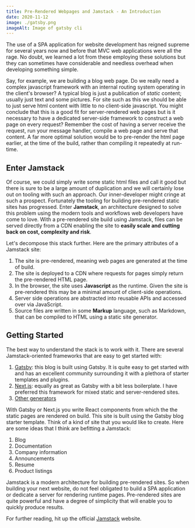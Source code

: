 ```yaml
---
title: Pre-Rendered Webpages and Jamstack - An Introduction
date: 2020-11-12
image: ./gatsby.png
imageAlt: Image of gatsby cli
---
```


The use of a SPA application for website development has reigned supreme for
several years now and before that MVC web applications were all the rage. No
doubt, we learned a lot from these employing these solutions but they can
sometimes have considerable and needless overhead when developing something
simple.

Say, for example, we are building a blog web page. Do we really need a complex
javascript framework with an internal routing system operating in the client's
browser? A typical blog is just a publication of _static_ content; usually just
text and some pictures. For site such as this we should be able to just serve
html content with little to no client-side javascript. You might conclude that
this is a good fit for server-rendered web pages but is it necessary to have a
dedicated server-side framework to construct a web page on every request?
Remember the cost of having a server receive the request, run your message
handler, compile a web page and serve that content. A far more optimal solution
would be to pre-render the html page earlier, at the time of the build, rather
than compiling it repeatedly at run-time.

## Enter Jamstack

Of course, we could simply write some static html files and call it good but
there is sure to be a large amount of duplication and we will certainly lose out
on tooling with such an approach. Our inner-developer might cringe at such a
prospect. Fortunately the tooling for building pre-rendered static sites has
progressed. Enter **Jamstack**, an architecture designed to solve this problem
using the modern tools and workflows web developers have come to love. With a
pre-rendered site build using Jamstack, files can be served directly from a CDN
enabling the site to **easily scale and cutting back on cost, complexity and
risk**.

Let's decompose this stack further. Here are the primary attributes of a
Jamstack site:

1. The site is pre-rendered, meaning web pages are generated at the time of
   build.
1. The site is deployed to a CDN where requests for pages simply
   return the pre-rendered HTML page.
1. In the browser, the site uses **Javascript** as the runtime. Given the site
   is pre-rendered this may be a minimal amount of client-side operations.
1. Server side operations are abstracted into reusable APIs and accessed over
   via JavaScript.
1. Source files are written in some **Markup** language, such as Markdown, that
   can be compiled to HTML using a static site generator.

## Getting Started

The best way to understand the stack is to work with it. There are several
Jamstack-oriented frameworks that are easy to get started with:

1. [Gatsby](https://www.gatsbyjs.org/): this blog is built using Gatsby. It is quite easy to get started with and has an excellent community surrounding it with a plethora of starter templates and plugins.
2. [Next.js](https://nextjs.org/): equally as great as Gatsby with a bit less boilerplate. I have preferred this framework for mixed static and server-rendered sites.
3. [Other generators](https://jamstack.org/generators/)

With Gatsby or Next.js you write React components from which the the static
pages are rendered on build. This site is built using the Gatsby blog starter template. Think of a kind of site that you would like to
create. Here are some ideas that I think are befitting a Jamstack:

1. Blog
1. Documentation
1. Company information
1. Announcements
1. Resume
1. Product listings

Jamstack is a modern architecture for building pre-rendered sites. So
when building your next website, do not feel obligated to build a SPA
application or dedicate a server for rendering runtime pages. Pre-rendered sites
are quite powerful and have a degree of simplicity that will enable you to
quickly produce results.

For further reading, hit up the official [Jamstack](https://jamstack.org/what-is-jamstack/) website.
